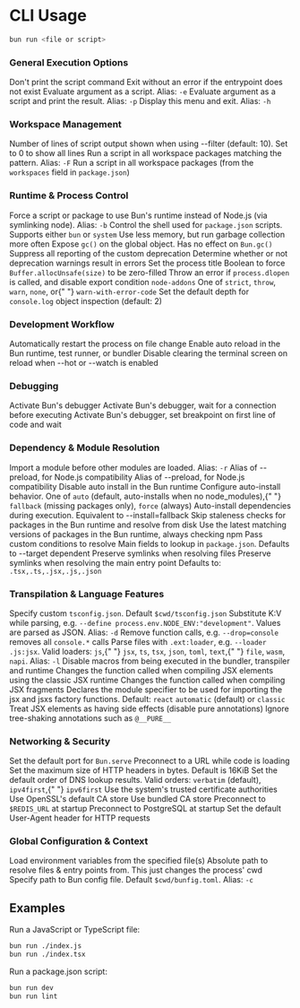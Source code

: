 # CLI Usage

```bash
bun run <file or script>
```

### General Execution Options

<ParamField path="--silent" type="boolean">
  Don't print the script command
</ParamField>

<ParamField path="--if-present" type="boolean">
  Exit without an error if the entrypoint does not exist
</ParamField>

<ParamField path="--eval" type="string">
  Evaluate argument as a script. Alias: <code>-e</code>
</ParamField>

<ParamField path="--print" type="string">
  Evaluate argument as a script and print the result. Alias: <code>-p</code>
</ParamField>

<ParamField path="--help" type="boolean">
  Display this menu and exit. Alias: <code>-h</code>
</ParamField>

### Workspace Management

<ParamField path="--elide-lines" type="number" default="10">
  Number of lines of script output shown when using --filter (default: 10). Set to 0 to show all lines
</ParamField>

<ParamField path="--filter" type="string">
  Run a script in all workspace packages matching the pattern. Alias: <code>-F</code>
</ParamField>

<ParamField path="--workspaces" type="boolean">
  Run a script in all workspace packages (from the <code>workspaces</code> field in <code>package.json</code>)
</ParamField>

### Runtime &amp; Process Control

<ParamField path="--bun" type="boolean">
  Force a script or package to use Bun's runtime instead of Node.js (via symlinking node). Alias: <code>-b</code>
</ParamField>

<ParamField path="--shell" type="string">
  Control the shell used for <code>package.json</code> scripts. Supports either <code>bun</code> or <code>system</code>
</ParamField>

<ParamField path="--smol" type="boolean">
  Use less memory, but run garbage collection more often
</ParamField>

<ParamField path="--expose-gc" type="boolean">
  Expose <code>gc()</code> on the global object. Has no effect on <code>Bun.gc()</code>
</ParamField>

<ParamField path="--no-deprecation" type="boolean">
  Suppress all reporting of the custom deprecation
</ParamField>

<ParamField path="--throw-deprecation" type="boolean">
  Determine whether or not deprecation warnings result in errors
</ParamField>

<ParamField path="--title" type="string">
  Set the process title
</ParamField>

<ParamField path="--zero-fill-buffers" type="boolean">
  Boolean to force <code>Buffer.allocUnsafe(size)</code> to be zero-filled
</ParamField>

<ParamField path="--no-addons" type="boolean">
  Throw an error if <code>process.dlopen</code> is called, and disable export condition <code>node-addons</code>
</ParamField>

<ParamField path="--unhandled-rejections" type="string">
  One of <code>strict</code>, <code>throw</code>, <code>warn</code>, <code>none</code>, or{" "}
  <code>warn-with-error-code</code>
</ParamField>

<ParamField path="--console-depth" type="number" default="2">
  Set the default depth for <code>console.log</code> object inspection (default: 2)
</ParamField>

### Development Workflow

<ParamField path="--watch" type="boolean">
  Automatically restart the process on file change
</ParamField>

<ParamField path="--hot" type="boolean">
  Enable auto reload in the Bun runtime, test runner, or bundler
</ParamField>

<ParamField path="--no-clear-screen" type="boolean">
  Disable clearing the terminal screen on reload when --hot or --watch is enabled
</ParamField>

### Debugging

<ParamField path="--inspect" type="string">
  Activate Bun's debugger
</ParamField>

<ParamField path="--inspect-wait" type="string">
  Activate Bun's debugger, wait for a connection before executing
</ParamField>

<ParamField path="--inspect-brk" type="string">
  Activate Bun's debugger, set breakpoint on first line of code and wait
</ParamField>

### Dependency &amp; Module Resolution

<ParamField path="--preload" type="string">
  Import a module before other modules are loaded. Alias: <code>-r</code>
</ParamField>

<ParamField path="--require" type="string">
  Alias of --preload, for Node.js compatibility
</ParamField>

<ParamField path="--import" type="string">
  Alias of --preload, for Node.js compatibility
</ParamField>

<ParamField path="--no-install" type="boolean">
  Disable auto install in the Bun runtime
</ParamField>

<ParamField path="--install" type="string" default="auto">
  Configure auto-install behavior. One of <code>auto</code> (default, auto-installs when no node_modules),{" "}
  <code>fallback</code> (missing packages only), <code>force</code> (always)
</ParamField>

<ParamField path="-i" type="boolean">
  Auto-install dependencies during execution. Equivalent to --install=fallback
</ParamField>

<ParamField path="--prefer-offline" type="boolean">
  Skip staleness checks for packages in the Bun runtime and resolve from disk
</ParamField>

<ParamField path="--prefer-latest" type="boolean">
  Use the latest matching versions of packages in the Bun runtime, always checking npm
</ParamField>

<ParamField path="--conditions" type="string">
  Pass custom conditions to resolve
</ParamField>

<ParamField path="--main-fields" type="string">
  Main fields to lookup in <code>package.json</code>. Defaults to --target dependent
</ParamField>

<ParamField path="--preserve-symlinks" type="boolean">
  Preserve symlinks when resolving files
</ParamField>

<ParamField path="--preserve-symlinks-main" type="boolean">
  Preserve symlinks when resolving the main entry point
</ParamField>

<ParamField path="--extension-order" type="string" default=".tsx,.ts,.jsx,.js,.json">
  Defaults to: <code>.tsx,.ts,.jsx,.js,.json</code>
</ParamField>

### Transpilation &amp; Language Features

<ParamField path="--tsconfig-override" type="string">
  Specify custom <code>tsconfig.json</code>. Default <code>$cwd/tsconfig.json</code>
</ParamField>

<ParamField path="--define" type="string">
  Substitute K:V while parsing, e.g. <code>--define process.env.NODE_ENV:"development"</code>. Values are parsed as
  JSON. Alias: <code>-d</code>
</ParamField>

<ParamField path="--drop" type="string">
  Remove function calls, e.g. <code>--drop=console</code> removes all <code>console.*</code> calls
</ParamField>

<ParamField path="--loader" type="string">
  Parse files with <code>.ext:loader</code>, e.g. <code>--loader .js:jsx</code>. Valid loaders: <code>js</code>,{" "}
  <code>jsx</code>, <code>ts</code>, <code>tsx</code>, <code>json</code>, <code>toml</code>, <code>text</code>,{" "}
  <code>file</code>, <code>wasm</code>, <code>napi</code>. Alias: <code>-l</code>
</ParamField>

<ParamField path="--no-macros" type="boolean">
  Disable macros from being executed in the bundler, transpiler and runtime
</ParamField>

<ParamField path="--jsx-factory" type="string">
  Changes the function called when compiling JSX elements using the classic JSX runtime
</ParamField>

<ParamField path="--jsx-fragment" type="string">
  Changes the function called when compiling JSX fragments
</ParamField>

<ParamField path="--jsx-import-source" type="string" default="react">
  Declares the module specifier to be used for importing the jsx and jsxs factory functions. Default: <code>react</code>
</ParamField>

<ParamField path="--jsx-runtime" type="string" default="automatic">
  <code>automatic</code> (default) or <code>classic</code>
</ParamField>

<ParamField path="--jsx-side-effects" type="boolean">
  Treat JSX elements as having side effects (disable pure annotations)
</ParamField>

<ParamField path="--ignore-dce-annotations" type="boolean">
  Ignore tree-shaking annotations such as <code>@__PURE__</code>
</ParamField>

### Networking &amp; Security

<ParamField path="--port" type="number">
  Set the default port for <code>Bun.serve</code>
</ParamField>

<ParamField path="--fetch-preconnect" type="string">
  Preconnect to a URL while code is loading
</ParamField>

<ParamField path="--max-http-header-size" type="number" default="16384">
  Set the maximum size of HTTP headers in bytes. Default is 16KiB
</ParamField>

<ParamField path="--dns-result-order" type="string" default="verbatim">
  Set the default order of DNS lookup results. Valid orders: <code>verbatim</code> (default), <code>ipv4first</code>,{" "}
  <code>ipv6first</code>
</ParamField>

<ParamField path="--use-system-ca" type="boolean">
  Use the system's trusted certificate authorities
</ParamField>

<ParamField path="--use-openssl-ca" type="boolean">
  Use OpenSSL's default CA store
</ParamField>

<ParamField path="--use-bundled-ca" type="boolean">
  Use bundled CA store
</ParamField>

<ParamField path="--redis-preconnect" type="boolean">
  Preconnect to <code>$REDIS_URL</code> at startup
</ParamField>

<ParamField path="--sql-preconnect" type="boolean">
  Preconnect to PostgreSQL at startup
</ParamField>

<ParamField path="--user-agent" type="string">
  Set the default User-Agent header for HTTP requests
</ParamField>

### Global Configuration &amp; Context

<ParamField path="--env-file" type="string">
  Load environment variables from the specified file(s)
</ParamField>

<ParamField path="--cwd" type="string">
  Absolute path to resolve files &amp; entry points from. This just changes the process' cwd
</ParamField>

<ParamField path="--config" type="string">
  Specify path to Bun config file. Default <code>$cwd/bunfig.toml</code>. Alias: <code>-c</code>
</ParamField>

## Examples

Run a JavaScript or TypeScript file:

```bash
bun run ./index.js
bun run ./index.tsx
```

Run a package.json script:

```bash
bun run dev
bun run lint
```
